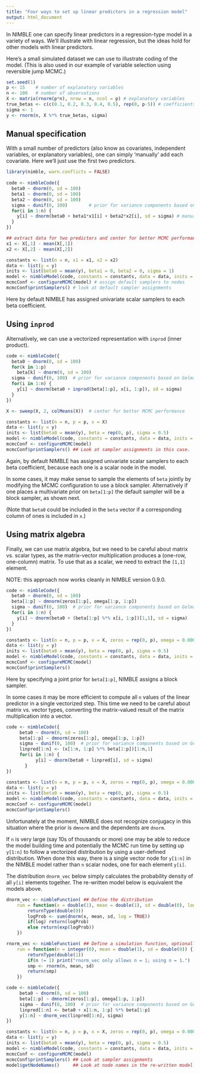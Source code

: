 ```yaml
---
title: "Four ways to set up linear predictors in a regression model"
output: html_document
---
```


In NIMBLE one can specify linear predictors in a regression-type model in a variety of ways. We'll illustrate
with linear regression, but the ideas hold for other models with linear predictors.

Here's a small simulated dataset we can use to illustrate coding of the model. (This is also used in our example of variable selection using reversible jump MCMC.)

```r
set.seed(1)
p <- 15    # number of explanatory variables
n <- 100   # number of observations
X <- matrix(rnorm(p*n), nrow = n, ncol = p) # explanatory variables
true_betas <- c(c(0.1, 0.2, 0.3, 0.4, 0.5), rep(0, p-5)) # coefficients
sigma <- 1
y <- rnorm(n, X %*% true_betas, sigma)
```

## Manual specification

With a small number of predictors (also know as covariates, independent variables, or explanatory variables), one can simply 'manually' add each covariate. Here we'll just use the first two predictors.

```r
library(nimble, warn.conflicts = FALSE)
    
code <- nimbleCode({
  beta0 ~ dnorm(0, sd = 100)
  beta1 ~ dnorm(0, sd = 100)
  beta2 ~ dnorm(0, sd = 100)
  sigma ~ dunif(0, 100)        # prior for variance components based on Gelman (2006)
  for(i in 1:n) {
    y[i] ~ dnorm(beta0 + beta1*x1[i] + beta2*x2[i], sd = sigma) # manual entry of linear predictors
  }
})

## extract data for two predictors and center for better MCMC performance
x1 <- X[,1] - mean(X[,1])
x2 <- X[,2] - mean(X[,2])

constants <- list(n = n, x1 = x1, x2 = x2)
data <- list(y = y)
inits <- list(beta0 = mean(y), beta1 = 0, beta2 = 0, sigma = 1)
model <- nimbleModel(code, constants = constants, data = data, inits = inits) # build model
mcmcConf <- configureMCMC(model) # assign default samplers to nodes
mcmcConf$printSamplers() # look at default sampler assignments
```

Here by default NIMBLE has assigned univariate scalar samplers to each beta coefficient.

## Using `inprod`

Alternatively, we can use a vectorized representation with `inprod` (inner product).

```r
code <- nimbleCode({
  beta0 ~ dnorm(0, sd = 100)
  for(k in 1:p)
    beta[k] ~ dnorm(0, sd = 100)
  sigma ~ dunif(0, 100)  # prior for variance components based on Gelman (2006)
  for(i in 1:n) {
    y[i] ~ dnorm(beta0 + inprod(beta[1:p], x[i, 1:p]), sd = sigma)
  }
})

X <- sweep(X, 2, colMeans(X))  # center for better MCMC performance

constants <- list(n = n, p = p, x = X)
data <- list(y = y)
inits <- list(beta0 = mean(y), beta = rep(0, p), sigma = 0.5)
model <- nimbleModel(code, constants = constants, data = data, inits = inits)
mcmcConf <- configureMCMC(model)
mcmcConf$printSamplers() ## Look at sampler assignments in this case.
```

Again, by default NIMBLE has assigned univariate scalar samplers to each beta coefficient, because each one is a scalar node in the model. 

In some cases, it may make sense to sample the elements of `beta` jointly by modifying the MCMC configuration to use a block sampler.  Alternatively if one places a multivariate prior on `beta[1:p]` the default sampler will be a block sampler, as shown next.

(Note that `beta0` could be included in the `beta` vector if a corresponding column of ones is included in `x`.)

## Using matrix algebra

Finally, we can use matrix algebra, but we need to be careful about matrix vs. scalar types, as the matrix-vector multiplication produces a (one-row, one-column) matrix.  To use that as a scalar, we need to extract the `[1,1]` element.

NOTE: this approach now works cleanly in NIMBLE version 0.9.0. 


```r
code <- nimbleCode({
  beta0 ~ dnorm(0, sd = 100)
  beta[1:p] ~ dmnorm(zeros[1:p], omega[1:p, 1:p])
  sigma ~ dunif(0, 100)  # prior for variance components based on Gelman (2006)
  for(i in 1:n) {
    y[i] ~ dnorm(beta0 + (beta[1:p] %*% x[i, 1:p])[1,1], sd = sigma)
  }
})

constants <- list(n = n, p = p, x = X, zeros = rep(0, p), omega = 0.0001 * diag(p))
data <- list(y = y)
inits <- list(beta0 = mean(y), beta = rep(0, p), sigma = 0.5)
model <- nimbleModel(code, constants = constants, data = data, inits = inits)
mcmcConf <- configureMCMC(model)
mcmcConf$printSamplers()
```

Here by specifying a joint prior for `beta[1:p]`, NIMBLE assigns a block sampler.

In some cases it may be more efficient to compute all `n` values of the linear predictor in a single vectorized step.
This time we need to be careful about matrix vs. vector types, converting the matrix-valued result of the matrix multiplication into a vector.

```r
code <- nimbleCode({
     beta0 ~ dnorm(0, sd = 100)
     beta[1:p] ~ dmnorm(zeros[1:p], omega[1:p, 1:p])
     sigma ~ dunif(0, 100)  # prior for variance components based on Gelman (2006)
     linpred[1:n] <- (x[1:n, 1:p] %*% beta[1:p])[1:n,1]
     for(i in 1:n) {
     	   y[i] ~ dnorm(beta0 + linpred[i], sd = sigma)
	   }
})

constants <- list(n = n, p = p, x = X, zeros = rep(0, p), omega = 0.0001 * diag(p))
data <- list(y = y)
inits <- list(beta0 = mean(y), beta = rep(0, p), sigma = 0.5)
model <- nimbleModel(code, constants = constants, data = data, inits = inits)
mcmcConf <- configureMCMC(model)
mcmcConf$printSamplers()
```

Unfortunately at the moment, NIMBLE does not recognize conjugacy in this situation where the prior is `dmnorm` and the dependents are `dnorm`. 

If `n` is very large (say 10s of thousands or more) one may be able to reduce the model building time and potentially the MCMC run time by setting up `y[1:n]` to follow a vectorized distribution by using a user-defined distribution.  When done this way, there is a single vector node for `y[1:n]` in the NIMBLE model rather than `n` scalar nodes, one for each element `y[i]`.

The distribution `dnorm_vec` below simply calculates the probability density of all `y[i]` elements together.  The re-written model below is equivalent the models above.

```r
dnorm_vec <- nimbleFunction( ## Define the distribution
    run = function(x = double(1), mean = double(1), sd = double(0), log = integer(0, default = 0)) {
        returnType(double(0))
        logProb <- sum(dnorm(x, mean, sd, log = TRUE))
        if(log) return(logProb)
        else return(exp(logProb)) 
    })

rnorm_vec <- nimbleFunction( ## Define a simulation function, optionally.
    run = function(n = integer(0), mean = double(1), sd = double(0)) {
        returnType(double(1))
        if(n != 1) print("rnorm_vec only allows n = 1; using n = 1.")
        smp <- rnorm(n, mean, sd)
        return(smp)
    })

code <- nimbleCode({
     beta0 ~ dnorm(0, sd = 100)
     beta[1:p] ~ dmnorm(zeros[1:p], omega[1:p, 1:p])
     sigma ~ dunif(0, 100)  # prior for variance components based on Gelman (2006)
     linpred[1:n] <- beta0 + x[1:n, 1:p] %*% beta[1:p]
     y[1:n] ~ dnorm_vec(linpred[1:n], sigma)
})

constants <- list(n = n, p = p, x = X, zeros = rep(0, p), omega = 0.0001 * diag(p))
data <- list(y = y)
inits <- list(beta0 = mean(y), beta = rep(0, p), sigma = 0.5)
model <- nimbleModel(code, constants = constants, data = data, inits = inits)
mcmcConf <- configureMCMC(model)
mcmcConf$printSamplers() ## Look at sampler assignments
model$getNodeNames()     ## Look at node names in the re-written model
```

